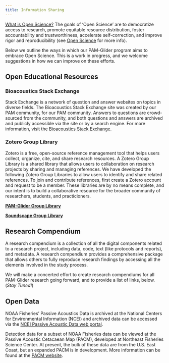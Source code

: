 ```yaml
---
title: Information Sharing
---
```


[What is Open Science?](https://www.cos.io/open-science){target="_blank"}
The goals of 'Open Science' are to democratize access to research, promote equitable resource distribution, foster accountability and trustworthiness, accelerate self-correction, and improve rigor and reproducibility (see [Open Science](https://www.cos.io/open-science){target="_blank"} for more info).

Below we outline the ways in which our PAM-Glider program aims to embrace Open Science. This is a work in progress, and we welcome suggestions in how we can improve on these efforts.
 



## Open Educational Resources
### Bioacoustics Stack Exchange
Stack Exchange is a network of question and answer websites on topics in diverse fields. The Bioacoustics Stack Exchange site was created by our PAM community, for our PAM community. Answers to questions are crowd-sourced from the community, and both questions and answers are archived and publicly accessible via the site or by a search engine. For more information, visit the [Bioacoustics Stack Exchange](https://bioacoustics.stackexchange.com/){target="_blank"}. 


### Zotero Group Library
Zotero is a free, open-source reference management tool that helps users collect, organize, cite, and share research resources. A Zotero Group Library is a shared library that allows users to collaboration on research projects by sharing and managing references. We have developed the following Zotero Group Libraries to allow users to identify and share related references. To join and contribute references, first create a Zotero account and request to be a member. These libraries are by no means complete, and our intent is to build a collaborative resource for the broader community of researchers, students, and practicioners.

[**PAM-Glider Group Library**](https://www.zotero.org/groups/5642642/pam-gliders){target="_blank"}

[**Soundscape Group Library**](https://www.zotero.org/groups/58164/soundscape){target="_blank"}



## Research Compendium
A research compendium is a collection of all the digital components related to a research project, including data, code, text (like protocols and reports), and metadata. A research compendium provides a comprehensive package that allows others to fully reproduce research findings by accessing all the elements involved in the study process.

We will make a concerted effort to create research compendiums for all PAM-Glider research going forward, and to provide a list of links, below. (*Stay Tuned!*)


## Open Data
NOAA Fisheries' Passive Acoustics Data is archived at the National Centers for Environmental Information (NCEI) and archived data can be accessed via the [NCEI Passive Acoustic Data web portal](https://www.ncei.noaa.gov/products/passive-acoustic-data){target="_blank"}. 

Detection data for a subset of NOAA Fisheries data can be viewed at the Passive Acoustic Cetacaean Map (PACM), developed at Northeast Fisheries Science Center. At present, the bulk of these data are from the U.S. East Coast, but an expanded PACM is in development. More information can be found at the [PACM website](https://apps-nefsc.fisheries.noaa.gov/pacm){target="_blank"}.
